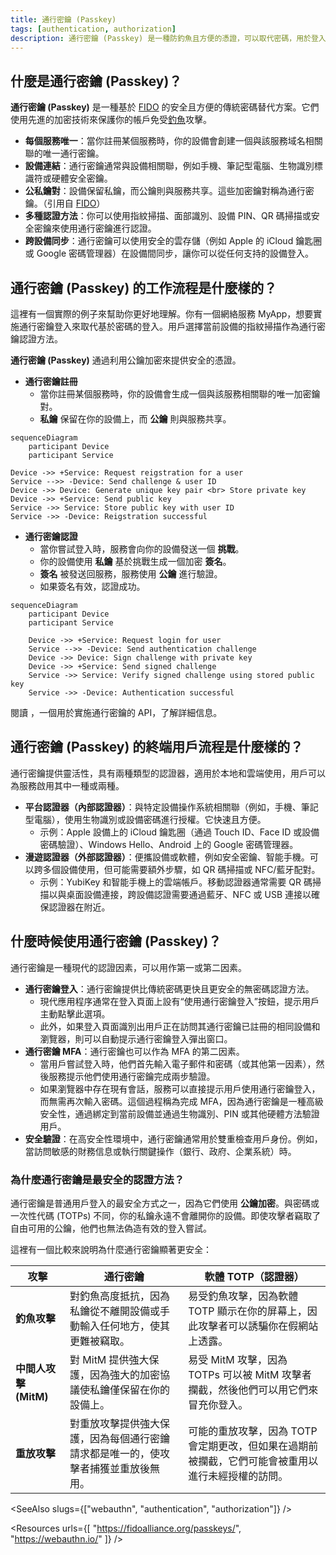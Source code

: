 ```yaml
---
title: 通行密鑰 (Passkey)
tags: [authentication, authorization]
description: 通行密鑰 (Passkey) 是一種防釣魚且方便的憑證，可以取代密碼，用於登入和多因素認證 (MFA)。
---
```


## 什麼是通行密鑰 (Passkey)？

**通行密鑰 (Passkey)** 是一種基於 [FIDO](https://fidoalliance.org/) 的安全且方便的傳統密碼替代方案。它們使用先進的加密技術來保護你的帳戶免受[釣魚](https://en.wikipedia.org/wiki/Phishing)攻擊。

- **每個服務唯一**：當你註冊某個服務時，你的設備會創建一個與該服務域名相關聯的唯一通行密鑰。
- **設備連結**：通行密鑰通常與設備相關聯，例如手機、筆記型電腦、生物識別標識符或硬體安全密鑰。
- **公私鑰對**：設備保留私鑰，而公鑰則與服務共享。這些加密鑰對稱為通行密鑰。（引用自 [FIDO](https://fidoalliance.org/how-fido-works/)）
- **多種認證方法**：你可以使用指紋掃描、面部識別、設備 PIN、QR 碼掃描或安全密鑰來使用通行密鑰進行認證。
- **跨設備同步**：通行密鑰可以使用安全的雲存儲（例如 Apple 的 iCloud 鑰匙圈或 Google 密碼管理器）在設備間同步，讓你可以從任何支持的設備登入。

## 通行密鑰 (Passkey) 的工作流程是什麼樣的？

這裡有一個實際的例子來幫助你更好地理解。你有一個網絡服務 MyApp，想要實施通行密鑰登入來取代基於密碼的登入。用戶選擇當前設備的指紋掃描作為通行密鑰認證方法。

**通行密鑰 (Passkey)** 通過利用公鑰加密來提供安全的憑證。

- **通行密鑰註冊**
    - 當你註冊某個服務時，你的設備會生成一個與該服務相關聯的唯一加密鑰對。
    - **私鑰** 保留在你的設備上，而 **公鑰** 則與服務共享。

```mermaid
sequenceDiagram
	participant Device
	participant Service
	
Device ->> +Service: Request reigstration for a user
Service -->> -Device: Send challenge & user ID
Device ->> Device: Generate unique key pair <br> Store private key
Device ->> +Service: Send public key
Service ->> Service: Store public key with user ID
Service ->> -Device: Reigstration successful
```

- **通行密鑰認證**
    - 當你嘗試登入時，服務會向你的設備發送一個 **挑戰**。
    - 你的設備使用 **私鑰** 基於挑戰生成一個加密 **簽名**。
    - **簽名** 被發送回服務，服務使用 **公鑰** 進行驗證。
    - 如果簽名有效，認證成功。

```mermaid
sequenceDiagram
    participant Device
    participant Service
    
    Device ->> +Service: Request login for user
    Service -->> -Device: Send authentication challenge
    Device ->> Device: Sign challenge with private key
    Device ->> +Service: Send signed challenge
    Service ->> Service: Verify signed challenge using stored public key
    Service ->> -Device: Authentication successful
```

閱讀 <Ref slug="webauthn" />，一個用於實施通行密鑰的 API，了解詳細信息。

## 通行密鑰 (Passkey) 的終端用戶流程是什麼樣的？

通行密鑰提供靈活性，具有兩種類型的認證器，適用於本地和雲端使用，用戶可以為服務啟用其中一種或兩種。

- **平台認證器（內部認證器）**：與特定設備操作系統相關聯（例如，手機、筆記型電腦），使用生物識別或設備密碼進行授權。它快速且方便。
    - 示例：Apple 設備上的 iCloud 鑰匙圈（通過 Touch ID、Face ID 或設備密碼驗證）、Windows Hello、Android 上的 Google 密碼管理器。
- **漫遊認證器（外部認證器）**：便攜設備或軟體，例如安全密鑰、智能手機。可以跨多個設備使用，但可能需要額外步驟，如 QR 碼掃描或 NFC/藍牙配對。
    - 示例：YubiKey 和智能手機上的雲端帳戶。移動認證器通常需要 QR 碼掃描以與桌面設備連接，跨設備認證需要通過藍牙、NFC 或 USB 連接以確保認證器在附近。

## 什麼時候使用通行密鑰 (Passkey)？

通行密鑰是一種現代的認證因素，可以用作第一或第二因素。

- **通行密鑰登入**：通行密鑰提供比傳統密碼更快且更安全的無密碼認證方法。
    - 現代應用程序通常在登入頁面上設有“使用通行密鑰登入”按鈕，提示用戶主動點擊此選項。
    - 此外，如果登入頁面識別出用戶正在訪問其通行密鑰已註冊的相同設備和瀏覽器，則可以自動提示通行密鑰登入彈出窗口。
- **通行密鑰 MFA**：通行密鑰也可以作為 MFA 的第二因素。
    - 當用戶嘗試登入時，他們首先輸入電子郵件和密碼（或其他第一因素），然後服務提示他們使用通行密鑰完成兩步驗證。
    - 如果瀏覽器中存在現有會話，服務可以直接提示用戶使用通行密鑰登入，而無需再次輸入密碼。這個過程稱為完成 MFA，因為通行密鑰是一種高級安全性，通過綁定到當前設備並通過生物識別、PIN 或其他硬體方法驗證用戶。
- **安全驗證**：在高安全性環境中，通行密鑰通常用於雙重檢查用戶身份。例如，當訪問敏感的財務信息或執行關鍵操作（銀行、政府、企業系統）時。

### 為什麼通行密鑰是最安全的認證方法？

通行密鑰是普通用戶登入的最安全方式之一，因為它們使用 **公鑰加密**。與密碼或一次性代碼 (TOTPs) 不同，你的私鑰永遠不會離開你的設備。即使攻擊者竊取了自由可用的公鑰，他們也無法偽造有效的登入嘗試。

這裡有一個比較來說明為什麼通行密鑰顯著更安全：

| 攻擊 | 通行密鑰 | 軟體 TOTP（認證器） |
| --- | --- | --- |
| **釣魚攻擊** | 對釣魚高度抵抗，因為私鑰從不離開設備或手動輸入任何地方，使其更難被竊取。 | 易受釣魚攻擊，因為軟體 TOTP 顯示在你的屏幕上，因此攻擊者可以誘騙你在假網站上透露。 |
| **中間人攻擊 (MitM)** | 對 MitM 提供強大保護，因為強大的加密協議使私鑰僅保留在你的設備上。 | 易受 MitM 攻擊，因為 TOTPs 可以被 MitM 攻擊者攔截，然後他們可以用它們來冒充你登入。 |
| **重放攻擊** | 對重放攻擊提供強大保護，因為每個通行密鑰請求都是唯一的，使攻擊者捕獲並重放後無用。 | 可能的重放攻擊，因為 TOTP 會定期更改，但如果在過期前被攔截，它們可能會被重用以進行未經授權的訪問。 |

<SeeAlso slugs={["webauthn", "authentication", "authorization"]} />

<Resources
  urls={[
    "https://fidoalliance.org/passkeys/",
    "https://webauthn.io/"
  ]}
/>